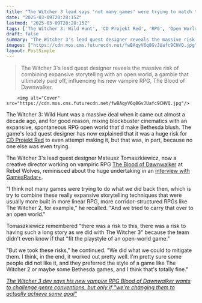 ```yaml
---
title: "The Witcher 3 lead says 'not many games' were trying to match the RPG back in 2015, and that meant 'there was a risk' to making it in the first place"
date: "2025-03-09T20:28:15Z"
lastmod: "2025-03-09T20:28:15Z"
tags: ['The Witcher 3: Wild Hunt', 'CD Projekt Red', 'RPG', 'Open World', 'Bethesda', 'The Blood of Dawnwalker', 'Vampire RPG']
draft: false
summary: "The Witcher 3's lead quest designer reveals the massive risk of combining expansive storytelling with an open world, a gamble that ultimately paid off, influencing his new vampire RPG, The Blood of Dawnwalker."
images: ["https://cdn.mos.cms.futurecdn.net/fwBAqyV6q8GvJUafc9CHVQ.jpg"]
layout: PostSimple
---
```

> The Witcher 3's lead quest designer reveals the massive risk of combining expansive storytelling with an open world, a gamble that ultimately paid off, influencing his new vampire RPG, The Blood of Dawnwalker.


        <img alt="Cover" src="https://cdn.mos.cms.futurecdn.net/fwBAqyV6q8GvJUafc9CHVQ.jpg"/>
        
The Witcher 3: Wild Hunt was a massive deal when it came out almost a decade ago, and for good reason, mixing blockbuster cinematics with an expansive, spontaneous RPG open world that'd make Bethesda blush. The game's lead quest designer has now explained that it was a huge risk for [CD Projekt Red](https://www.gamesradar.com/tag/cd-projekt-red/) to even attempt making it, but that was, in part, because no one else was even trying.

The Witcher 3's lead quest designer Mateusz Tomaszkiewicz, now a creative director working on vampiric RPG [The Blood of Dawnwalker](https://www.gamesradar.com/the-blood-of-dawnwalker-guide/) at Rebel Wolves, reminisced about the huge undertaking in an [interview with GamesRadar+](https://www.gamesradar.com/games/open-world/former-cdpr-lead-says-experimental-new-open-world-vampire-rpg-the-blood-of-dawnwalker-will-push-the-genre-forward-a-lot-like-the-witcher-3-the-risk-is-worth-the-reward/).

"I think not many games were trying to do what we did back then, which is try to combine these really expansive storytelling techniques that were usually more built in more linear RPG, more corridor-structured RPGs like The Witcher 2, for example," he recalled. "And we tried to carry that over to an open world."

Tomaszkiewicz remembered "there was a risk to this, there was a risk to having such a long story as we did with The Witcher 3" because the team didn't even know if that "fit the playstyle of an open-world game."

"But we took these risks," he continued. "We did what we could to mitigate them. I think, in the end, it worked out pretty well. I'm pretty sure some people did not like it, and they preferred the style of a game like The Witcher 2 or maybe some Bethesda games, and I think that's totally fine."

[<em>The Witcher 3 dev says his new vampire RPG Blood of Dawnwalker wants to challenge genre conventions, but only if "we're changing them to actually achieve some goal"</em>](https://www.gamesradar.com/games/rpg/the-witcher-3-dev-says-his-new-vampire-rpg-blood-of-dawnwalker-wants-to-challenge-genre-conventions-but-only-if-were-changing-them-to-actually-achieve-some-goal/)
        